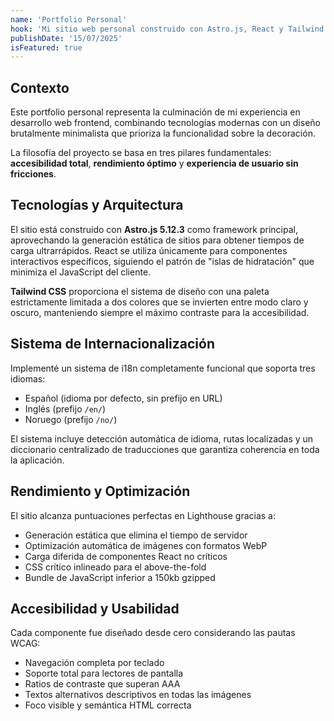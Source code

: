 ```yaml
---
name: 'Portfolio Personal'
hook: 'Mi sitio web personal construido con Astro.js, React y Tailwind CSS, con un enfoque brutalmente minimalista y total accesibilidad web.'
publishDate: '15/07/2025'
isFeatured: true
---
```


## Contexto

Este portfolio personal representa la culminación de mi experiencia en desarrollo web frontend, combinando tecnologías modernas con un diseño brutalmente minimalista que prioriza la funcionalidad sobre la decoración.

La filosofía del proyecto se basa en tres pilares fundamentales: **accesibilidad total**, **rendimiento óptimo** y **experiencia de usuario sin fricciones**.

## Tecnologías y Arquitectura

El sitio está construido con **Astro.js 5.12.3** como framework principal, aprovechando la generación estática de sitios para obtener tiempos de carga ultrarrápidos. React se utiliza únicamente para componentes interactivos específicos, siguiendo el patrón de "islas de hidratación" que minimiza el JavaScript del cliente.

**Tailwind CSS** proporciona el sistema de diseño con una paleta estrictamente limitada a dos colores que se invierten entre modo claro y oscuro, manteniendo siempre el máximo contraste para la accesibilidad.

## Sistema de Internacionalización

Implementé un sistema de i18n completamente funcional que soporta tres idiomas:
- Español (idioma por defecto, sin prefijo en URL)
- Inglés (prefijo `/en/`)
- Noruego (prefijo `/no/`)

El sistema incluye detección automática de idioma, rutas localizadas y un diccionario centralizado de traducciones que garantiza coherencia en toda la aplicación.

## Rendimiento y Optimización

El sitio alcanza puntuaciones perfectas en Lighthouse gracias a:
- Generación estática que elimina el tiempo de servidor
- Optimización automática de imágenes con formatos WebP
- Carga diferida de componentes React no críticos
- CSS crítico inlineado para el above-the-fold
- Bundle de JavaScript inferior a 150kb gzipped

## Accesibilidad y Usabilidad

Cada componente fue diseñado desde cero considerando las pautas WCAG:
- Navegación completa por teclado
- Soporte total para lectores de pantalla
- Ratios de contraste que superan AAA
- Textos alternativos descriptivos en todas las imágenes
- Foco visible y semántica HTML correcta